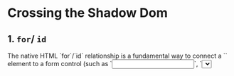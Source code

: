 
<Meta of={CCR} />

# Crossing the Shadow Dom

## 1. `for`/ `id`

<div className="lead">The native HTML `for`/`id` relationship is a fundamental way to connect a `<label>` element to a form control (such as `<input>`, `<select>`, `<textarea>`, etc. or even to a custom form-associated control) within the same document structure (same DOM tree).</div> 
<div>This connection is established by setting the for attribute on the `<label>` to match the `id` attribute of the form control it describes. </div>
<div>This relationship is crucial for accessibility, as it allows assistive technologies like screen readers to correctly associate and announce the label text when focus is placed on the associated input field, thereby making forms understandable and navigable.</div>

### I. Referencing Within the Same DOM Tree ✔️

<ul>
  <li>Light DOM → Light DOM</li>
  <li>Shadow DOM → Same Shadow DOM</li>
</ul>

<Canvas of={CCR.ExampleHTML} sourceState="shown" />

### II. Referencing From Outside a Shadow DOM Into That Shadow DOM ❌

<ul>
  <li>Light DOM → Shadow DOM</li>
  <li>Slotted Content → Shadow DOM</li>
</ul>

<p>When the referencing element (e.g. `<label for="...">`) is in the Light DOM and the target element is inside a Shadow DOM, the `for` attribute <b>cannot reference elements inside the Shadow DOM</b> using the standard id mechanism.</p>

##### Possible Workarounds

###### 1. `Element:ariaLabelledByElements` (Non SSR compatible: to be tested)

Define programmatically the `ariaLabelledByElements` property of the element. This solution creates the relationship without the use of an `id`.

<b>Light DOM → Shadow DOM Example</b>
<Canvas of={CCR.Example2} sourceState="shown" />
<div className="hide-col-default">
  <Controls of={CCR.Example2} />
</div>

<b>Slotted Content → Shadow DOM Example</b>
<Canvas of={CCR.Example3} sourceState="shown" />
<div className="hide-col-default">
  <Controls of={CCR.Example3} />
</div>

###### 2. Set `aria-labelledby`on the host (for SSR Components : to be tested)

This solution involves setting the `aria-labelledby` directly on the host. In order for this solution to work, the host must have a set `role=""` along with `tabindex="0"`.
This defines the label text as the Accessible Name of the component, but NVDA does not announce it when an interactive element (e.g. an `<input>`) exists inside the component.

Directly setting `aria-labelledby` on the host.

<Canvas of={CCR.Example5} sourceState="shown" />
<div className="hide-col-default">
  <Controls of={CCR.Example5} />
</div>

Setting `aria-labelledby` via `ElementInternals`.

<Canvas of={CCR.Example7} sourceState="shown" />
<div className="hide-col-default">
  <Controls of={CCR.Example7} />
</div>

### III. Referencing From Inside a Shadow DOM Out to the Light DOM ❌

<ul>
  <li>Shadow DOM → Light DOM</li>
  <li>Shadow DOM → Slotted Content</li>
</ul>
<p>
  A `for` attribute on an element inside a Shadow DOM{' '}
  <b>cannot be used to reference the id of an element outside that Shadow DOM</b> (in the Light DOM
  or an ancestor Shadow DOM). The way the HTML for attribute resolves an id is strictly limited to
  the element's shadow-including tree.
</p>

<Canvas of={CCR.Example4} sourceState="shown" />

##### Possible Workaround

The `Element:ariaLabelledByElements` does not work in this case.

An alternative is to directly add an `id` on the host of the referencing element and an `aria-labelledby`on the target element.

### IV.Referencing From a Shadow DOM Out to another Shadow DOM ❌

<ul>
  <li>Shadow DOM → Other Shadow DOM</li>
</ul>

##### Possible Workaround

The `Element:ariaLabelledByElements` does not work in this case.

An alternative would be to combine workarounds for cases II and III.
This involves setting an `id` on the host of the referencing element and an `aria-labelledby` directly on the host of the target element along with `role=""` and `tabindex="0"`. Same limitation applies as in case II: the label text is defined as the Accessible Name of the component, but NVDA does not announce if an interactive element (e.g. an `<input>`) exists inside the target component.

<Canvas of={CCR.Example6} sourceState="shown" />
<div className="hide-col-default">
  <Controls of={CCR.Example6} />
</div>
